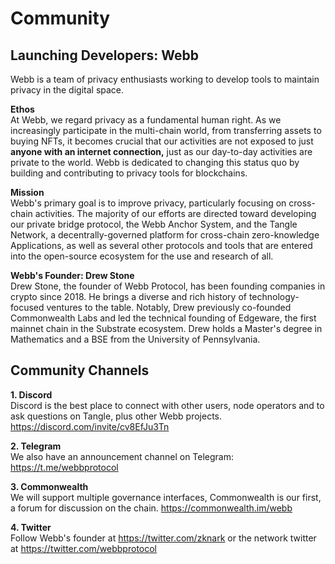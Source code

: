 # Community

## Launching Developers: Webb

Webb is a team of privacy enthusiasts working to develop tools to maintain privacy in the digital space.

**Ethos**  
At Webb, we regard privacy as a fundamental human right. As we increasingly participate in the multi-chain world, from transferring assets to buying NFTs, it becomes crucial that our activities are not exposed to just **anyone with an internet connection,** just as our day-to-day activities are private to the world. Webb is dedicated to changing this status quo by building and contributing to privacy tools for blockchains.

**Mission**  
Webb's primary goal is to improve privacy, particularly focusing on cross-chain activities. The majority of our efforts are directed toward developing our private bridge protocol, the Webb Anchor System, and the Tangle Network, a decentrally-governed platform for cross-chain zero-knowledge Applications, as well as several other protocols and tools that are entered into the open-source ecosystem for the use and research of all.

**Webb's Founder: Drew Stone**  
Drew Stone, the founder of Webb Protocol, has been founding companies in crypto since 2018. He brings a diverse and rich history of technology-focused ventures to the table. Notably, Drew previously co-founded Commonwealth Labs and led the technical founding of Edgeware, the first mainnet chain in the Substrate ecosystem. Drew holds a Master's degree in Mathematics and a BSE from the University of Pennsylvania.

## Community Channels

**1. Discord**  
Discord is the best place to connect with other users, node operators and to ask questions on Tangle, plus other Webb projects.
https://discord.com/invite/cv8EfJu3Tn

**2. Telegram**  
We also have an announcement channel on Telegram: https://t.me/webbprotocol

**3. Commonwealth**  
We will support multiple governance interfaces, Commonwealth is our first, a forum for discussion on the chain.
https://commonwealth.im/webb

**4. Twitter**  
Follow Webb's founder at https://twitter.com/zknark or the network twitter at https://twitter.com/webbprotocol
